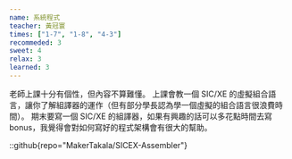 ```yaml
---
name: 系統程式
teacher: 黃冠寰
times: ["1-7", "1-8", "4-3"]
recommeded: 3
sweet: 4
relax: 3
learned: 3
---
```

老師上課十分有個性，但內容不算難懂。
上課會教一個 SIC/XE 的虛擬組合語言，讓你了解組譯器的運作（但有部分學長認為學一個虛擬的組合語言很浪費時間）。
期末要寫一個 SIC/XE 的組譯器，如果有興趣的話可以多花點時間去寫 bonus，我覺得會對如何寫好的程式架構會有很大的幫助。

::github{repo="MakerTakala/SICEX-Assembler"}